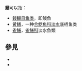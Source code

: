 '''鱔'''可以指：
* [[鳗鲡目|鳗鲡目]][[鱼类|鱼类]]，即鰻魚
* [[黄鳝|黄鳝]]，一种[[合鰓魚科|合鰓魚科]][[淡水|淡水]]底栖鱼类
* [[雀鱔目|雀鱔]]，[[雀鱔科|雀鱔科]]淡水魚類

== 參見 ==
* {{Lookfrom|鱔}}
* {{Lookfrom|鳝}}
{{disambig|SH|cat=一字消歧義}}